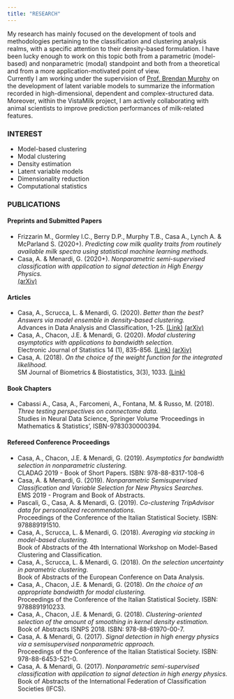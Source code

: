 ```yaml
---
title: "RESEARCH"
---
```


My research has mainly focused on the development of tools and methodologies pertaining to the classification and clustering analysis realms, with a specific attention to their density-based formulation. I have been lucky enough to work on this topic both from a parametric (model-based) and nonparametric (modal) standpoint and both from a theoretical and from a more application-motivated point of view. <br>
Currently I am working under the supervision of [Prof. Brendan Murphy](https://people.ucd.ie/brendan.murphy) on the development of latent variable models to summarize the information recorded in high-dimensional, dependent and complex-structured data. Moreover, within the VistaMilk project, I am actively collaborating with animal scientists to improve prediction performances of milk-related features. 

### INTEREST
* Model-based clustering 
* Modal clustering 
* Density estimation
* Latent variable models
* Dimensionality reduction 
* Computational statistics


### PUBLICATIONS
#### Preprints and Submitted Papers
* Frizzarin M., Gormley I.C., Berry D.P., Murphy T.B., Casa A., Lynch A. & McParland S. (2020+). *Predicting cow milk quality traits from routinely available milk spectra using statistical machine learning methods.* <br>
* Casa, A. & Menardi, G. (2020+). *Nonparametric semi-supervised classification with application to signal detection in High Energy Physics.* <br>
[(arXiv)](https://arxiv.org/pdf/1809.02977.pdf)

#### Articles 
* Casa, A., Scrucca, L. & Menardi, G. (2020). *Better than the best? Answers via model ensemble in density-based clustering.* <br>
Advances in Data Analysis and Classification, 1-25. 
[(Link)](https://link.springer.com/article/10.1007/s11634-020-00423-6)
[(arXiv)](https://arxiv.org/abs/1911.06726)
* Casa, A., Chacon, J.E. & Menardi, G. (2020). *Modal clustering asymptotics with applications to bandwidth selection.* <br>
Electronic Journal of Statistics 14 (1), 835-856. [(Link)](https://projecteuclid.org/download/pdfview_1/euclid.ejs/1581130993)
[(arXiv)](https://arxiv.org/abs/1901.07300)
* Casa, A. (2018). *On the choice of the weight function for the integrated likelihood.* <br>
SM Journal of Biometrics & Biostatistics, 3(3), 1033.
[(Link)](https://www.jsmcentral.org/sm-biometrics-biostatistics/fulltext_smjbb-v3-1033.pdf)

#### Book Chapters 
* Cabassi A., Casa, A., Farcomeni, A., Fontana, M. & Russo, M. (2018). 
*Three testing perspectives on connectome data.* <br>
Studies in Neural Data Science, Springer Volume ‘Proceedings in Mathematics & Statistics’, ISBN-9783030000394.

#### Refereed Conference Proceedings
* Casa, A., Chacon, J.E. & Menardi, G. (2019). *Asymptotics for bandwidth selection in nonparametric clustering.* <br>
CLADAG 2019 - Book of Short Papers. ISBN: 978-88-8317-108-6
* Casa, A. & Menardi, G. (2019). *Nonparametric Semisupervised Classification and Variable Selection for New Physics Searches.* <br> 
EMS 2019 - Program and Book of Abstracts.
* Pascali, G., Casa, A. & Menardi, G. (2019). *Co-clustering TripAdvisor data for personalized recommendations.* <br>
Proceedings of the Conference of the Italian Statistical Society. ISBN: 978889191510.
* Casa, A., Scrucca, L. & Menardi, G. (2018). *Averaging via stacking in model-based clustering.* <br>
Book of Abstracts of the 4th International Workshop on Model-Based Clustering and Classification.
* Casa, A., Scrucca, L. & Menardi, G. (2018). *On the selection uncertainty in parametric clustering.* <br>
Book of Abstracts of the European Conference on Data Analysis.
* Casa, A., Chacon, J.E. & Menardi, G. (2018). *On the choice of an appropriate bandwidth for modal clustering.* <br>
Proceedings of the Conference of the Italian Statistical Society. ISBN: 9788891910233.
* Casa, A., Chacon, J.E. & Menardi, G. (2018). *Clustering-oriented selection of the amount of smoothing in kernel density estimation.* <br>
Book of Abstracts ISNPS 2018. ISBN: 978-88-61970-00-7.
* Casa, A. & Menardi, G. (2017). *Signal detection in high energy physics via a semisupervised nonparametric approach.* <br>
Proceedings of the Conference of the Italian Statistical Society. ISBN: 978-88-6453-521-0.
* Casa, A. & Menardi, G. (2017). *Nonparametric semi-supervised classification with application to signal detection in high energy physics.* <br> Book of Abstracts of the International Federation of Classification Societies (IFCS).


